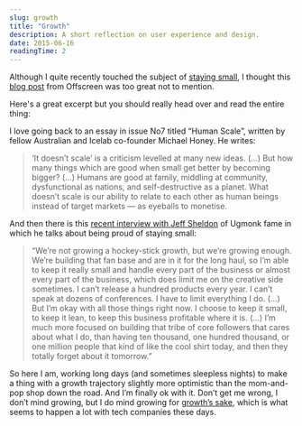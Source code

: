 ```yaml
---
slug: growth
title: "Growth"
description: A short reflection on user experience and design.
date: 2015-06-16
readingTime: 2
---
```


Although I quite recently touched the subject of <a href="/freelancer-for-life/">staying small</a>, I thought this <a href="http://blog.offscreenmag.com/post/121231474961/on-growth" target="_blank">blog post</a> from Offscreen was too great not to mention.

Here's a great excerpt but you should really head over and read the entire thing:

I love going back to an essay in issue No7 titled “Human Scale”, written by fellow Australian and Icelab co-founder Michael Honey. He writes:

> ‘It doesn’t scale’ is a criticism levelled at many new ideas. (…) But how many things which are good when small get better by becoming bigger? (…) Humans are good at family, middling at community, dysfunctional as nations, and self-destructive as a planet. What doesn’t scale is our ability to relate to each other as human beings instead of target markets — as eyeballs to monetise.

And then there is this <a href="http://99u.com/articles/36587/ugmonk-jeffsheldon-interview-the-beauty-in-keeping-things-small" target="_blank">recent interview with Jeff Sheldon</a> of Ugmonk fame in which he talks about being proud of staying small:

> “We’re not growing a hockey-stick growth, but we’re growing enough. We’re building that fan base and are in it for the long haul, so I’m able to keep it really small and handle every part of the business or almost every part of the business, which does limit me on the creative side sometimes. I can’t release a hundred products every year. I can’t speak at dozens of conferences. I have to limit everything I do. (…) But I’m okay with all those things right now. I choose to keep it small, to keep it lean, to keep this business profitable where it is. (…) I’m much more focused on building that tribe of core followers that cares about what I do, than having ten thousand, one hundred thousand, or one million people that kind of like the cool shirt today, and then they totally forget about it tomorrow.”

So here I am, working long days (and sometimes sleepless nights) to make a thing with a growth trajectory slightly more optimistic than the mom-and-pop shop down the road. And I’m finally ok with it. Don’t get me wrong, I don’t mind growing, but I do mind growing for <a href="http://www.offscreenmag.com/values/" target="_blank">growth’s sake</a>, which is what seems to happen a lot with tech companies these days.